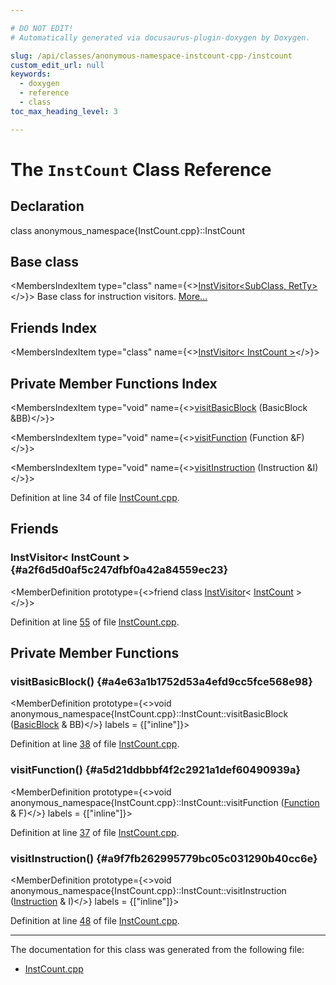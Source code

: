 ```yaml
---

# DO NOT EDIT!
# Automatically generated via docusaurus-plugin-doxygen by Doxygen.

slug: /api/classes/anonymous-namespace-instcount-cpp-/instcount
custom_edit_url: null
keywords:
  - doxygen
  - reference
  - class
toc_max_heading_level: 3

---
```





# The `InstCount` Class Reference

<DoxygenPage pluginConfig={pluginConfig}>



## Declaration

<CodeBlock>class anonymous_namespace{InstCount.cpp}::InstCount</CodeBlock>

## Base class

<MembersIndex>

<MembersIndexItem
  type="class"
  name={<><a href="/docs/api/classes/llvm/instvisitor">InstVisitor&lt;SubClass, RetTy&gt;</a></>}>
Base class for instruction visitors. <a href="/docs/api/classes/llvm/instvisitor/#details">More...</a>
</MembersIndexItem>

</MembersIndex>

## Friends Index

<MembersIndex>

<MembersIndexItem
  type="class"
  name={<><a href="#a2f6d5d0af5c247dfbf0a42a84559ec23">InstVisitor&lt; InstCount &gt;</a></>}>
</MembersIndexItem>

</MembersIndex>

## Private Member Functions Index

<MembersIndex>

<MembersIndexItem
  type="void"
  name={<><a href="#a4e63a1b1752d53a4efd9cc5fce568e98">visitBasicBlock</a> (BasicBlock &amp;BB)</>}>
</MembersIndexItem>

<MembersIndexItem
  type="void"
  name={<><a href="#a5d21ddbbbf4f2c2921a1def60490939a">visitFunction</a> (Function &amp;F)</>}>
</MembersIndexItem>

<MembersIndexItem
  type="void"
  name={<><a href="#a9f7fb262995779bc05c031290b40cc6e">visitInstruction</a> (Instruction &amp;I)</>}>
</MembersIndexItem>

</MembersIndex>


Definition at line 34 of file <a href="/docs/api/files/lib/lib/analysis/instcount-cpp">InstCount.cpp</a>.

<SectionDefinition>

## Friends

### InstVisitor&lt; InstCount &gt; {#a2f6d5d0af5c247dfbf0a42a84559ec23}

<MemberDefinition
  prototype={<>friend class <a href="/docs/api/classes/llvm/instvisitor">InstVisitor</a>&lt; <a href="/docs/api/classes/anonymous-namespace-instcount-cpp-/instcount">InstCount</a> &gt;</>}>

Definition at line <a href="/docs/api/files/lib/lib/analysis/instcount-cpp/#l00055">55</a> of file <a href="/docs/api/files/lib/lib/analysis/instcount-cpp">InstCount.cpp</a>.
</MemberDefinition>

</SectionDefinition>

<SectionDefinition>

## Private Member Functions

### visitBasicBlock() {#a4e63a1b1752d53a4efd9cc5fce568e98}

<MemberDefinition
  prototype={<>void anonymous&#95;namespace&#123;InstCount.cpp&#125;::InstCount::visitBasicBlock (<a href="/docs/api/classes/llvm/basicblock">BasicBlock</a> &amp; BB)</>}
  labels = {["inline"]}>

Definition at line <a href="/docs/api/files/lib/lib/analysis/instcount-cpp/#l00038">38</a> of file <a href="/docs/api/files/lib/lib/analysis/instcount-cpp">InstCount.cpp</a>.
</MemberDefinition>

### visitFunction() {#a5d21ddbbbf4f2c2921a1def60490939a}

<MemberDefinition
  prototype={<>void anonymous&#95;namespace&#123;InstCount.cpp&#125;::InstCount::visitFunction (<a href="/docs/api/classes/llvm/function">Function</a> &amp; F)</>}
  labels = {["inline"]}>

Definition at line <a href="/docs/api/files/lib/lib/analysis/instcount-cpp/#l00037">37</a> of file <a href="/docs/api/files/lib/lib/analysis/instcount-cpp">InstCount.cpp</a>.
</MemberDefinition>

### visitInstruction() {#a9f7fb262995779bc05c031290b40cc6e}

<MemberDefinition
  prototype={<>void anonymous&#95;namespace&#123;InstCount.cpp&#125;::InstCount::visitInstruction (<a href="/docs/api/classes/llvm/instruction">Instruction</a> &amp; I)</>}
  labels = {["inline"]}>

Definition at line <a href="/docs/api/files/lib/lib/analysis/instcount-cpp/#l00048">48</a> of file <a href="/docs/api/files/lib/lib/analysis/instcount-cpp">InstCount.cpp</a>.
</MemberDefinition>

</SectionDefinition>

<hr/>

The documentation for this class was generated from the following file:

<ul>
<li><a href="/docs/api/files/lib/lib/analysis/instcount-cpp">InstCount.cpp</a></li>
</ul>

</DoxygenPage>
